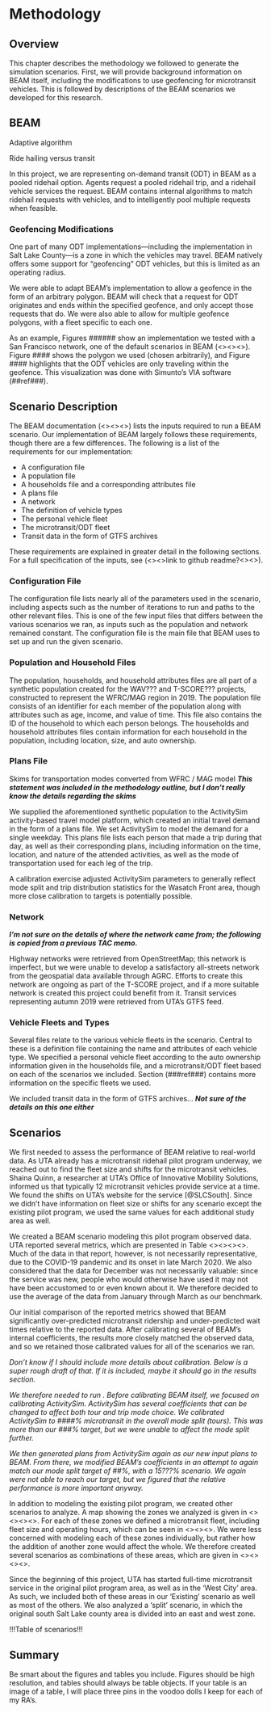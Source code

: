# Methodology

## Overview
This chapter describes the methodology we followed to generate the simulation scenarios. First, we will provide background information on BEAM itself, including the modifications to use geofencing for microtransit vehicles. This is followed by descriptions of the BEAM scenarios we developed for this research.


## BEAM

Adaptive algorithm

Ride hailing versus transit

In this project, we are representing on-demand transit (ODT) in BEAM as a pooled ridehail option. Agents request a pooled ridehail trip, and a ridehail vehicle services the request. BEAM contains internal algorithms to match ridehail requests with vehicles, and to intelligently pool multiple requests when feasible.

### Geofencing Modifications
One part of many ODT implementations---including the implementation in Salt Lake County---is a zone in which the vehicles may travel. BEAM natively offers some support for “geofencing” ODT vehicles, but this is limited as an operating radius.

We were able to adapt BEAM's implementation to allow a geofence in the form of an arbitrary polygon. BEAM will check that a request for ODT originates and ends within the specified geofence, and only accept those requests that do. We were also able to allow for multiple geofence polygons, with a fleet specific to each one.

As an example, Figures ###### show an implementation we tested with a San Francisco network, one of the default scenarios in BEAM (<><><>). Figure #### shows the polygon we used (chosen arbitrarily), and Figure #### highlights that the ODT vehicles are only traveling within the geofence. This visualization was done with Simunto's VIA software (##ref###).


## Scenario Description
The BEAM documentation (<><><>) lists the inputs required to run a BEAM scenario. Our implementation of BEAM largely follows these requirements, though there are a few differences. The following is a list of the requirements for our implementation:

- A configuration file
- A population file
- A households file and a corresponding attributes file
- A plans file
- A network
- The definition of vehicle types
- The personal vehicle fleet
- The microtransit/ODT fleet
- Transit data in the form of GTFS archives

These requirements are explained in greater detail in the following sections. For a full specification of the inputs, see (<><>link to github readme?<><>).

### Configuration File
The configuration file lists nearly all of the parameters used in the scenario, including aspects such as the number of iterations to run and paths to the other relevant files. This is one of the few input files that differs between the various scenarios we ran, as inputs such as the population and network remained constant. The configuration file is the main file that BEAM uses to set up and run the given scenario.

### Population and Household Files
The population, households, and household attributes files are all part of a synthetic population created for the WAV??? and T-SCORE??? projects, constructed to represent the WFRC/MAG region in 2019. The population file consists of an identifier for each member of the population along with attributes such as age, income, and value of time. This file also contains the ID of the household to which each person belongs. The households and household attributes files contain information for each household in the population, including location, size, and auto ownership.

### Plans File
Skims for transportation modes converted from WFRC / MAG model ***This statement was included in the methodology outline, but I don't really know the details regarding the skims***

We supplied the aforementioned synthetic population to the ActivitySim activity-based travel model platform, which created an initial travel demand in the form of a plans file. We set ActivitySim to model the demand for a single weekday. This plans file lists each person that made a trip during that day, as well as their corresponding plans, including information on the time, location, and nature of the attended activities, as well as the mode of transportation used for each leg of the trip.

A calibration exercise adjusted ActivitySim parameters to generally reflect mode split and trip distribution statistics for the Wasatch Front area, though more close calibration to targets is potentially possible.

### Network
***I'm not sure on the details of where the network came from; the following is copied from a previous TAC memo.***

Highway networks were retrieved from OpenStreetMap; this network is imperfect, but we were unable to develop a satisfactory all-streets network from the geospatial data available through AGRC. Efforts to create this network are ongoing as part of the T-SCORE project, and if a more suitable network is created this project could benefit from it. Transit services representing autumn 2019 were retrieved from UTA’s GTFS feed.

### Vehicle Fleets and Types
Several files relate to the various vehicle fleets in the scenario. Central to these is a definition file containing the name and attributes of each vehicle type. We specified a personal vehicle fleet according to the auto ownership information given in the households file, and a microtransit/ODT fleet based on each of the scenarios we included. Section (###ref###) contains more information on the specific fleets we used.

We included transit data in the form of GTFS archives... ***Not sure of the details on this one either***


## Scenarios {#scenario-configuration}
We first needed to assess the performance of BEAM relative to real-world data. As UTA already has a microtransit ridehail pilot program underway, we reached out to find the fleet size and shifts for the microtransit vehicles. Shaina Quinn, a researcher at UTA's Office of Innovative Mobility Solutions, informed us that typically 12 microtransit vehicles provide service at a time. We found the shifts on UTA's website for the service [@SLCSouth]. Since we didn't have information on fleet size or shifts for any scenario except the existing pilot program, we used the same values for each additional study area as well.

We created a BEAM scenario modeling this pilot program observed data. UTA reported several metrics, which are presented in Table <><><><>. Much of the data in that report, however, is not necessarily representative, due to the COVID-19 pandemic and its onset in late March 2020. We also considered that the data for December was not necessarily valuable: since the service was new, people who would otherwise have used it may not have been accustomed to or even known about it. We therefore decided to use the average of the data from January through March as our benchmark.

Our initial comparison of the reported metrics showed that BEAM significantly over-predicted microtransit ridership and under-predicted wait times relative to the reported data. After calibrating several of BEAM's internal coefficients, the results more closely matched the observed data, and so we retained those calibrated values for all of the scenarios we ran.

_Don't know if I should include more details about calibration. Below is a super rough draft of that. If it is included, maybe it should go in the results section._

_We therefore needed to run . Before calibrating BEAM itself, we focused on calibrating ActivitySim. ActivitySim has several coefficients that can be changed to affect both tour and trip mode choice. We calibrated ActivitySim to ####% microtransit in the overall mode split (tours). This was more than our ###% target, but we were unable to affect the mode split further._

_We then generated plans from ActivitySim again as our new input plans to BEAM. From there, we modified BEAM's coefficients in an attempt to again match our mode split target of ##%, with a 15???% scenario. We again were not able to reach our target, but we figured that the relative performance is more important anyway._

In addition to modeling the existing pilot program, we created other scenarios to analyze. A map showing the zones we analyzed is given in <><><><>. For each of these zones we defined a microtransit fleet, including fleet size and operating hours, which can be seen in <><><>. We were less concerned with modeling each of these zones individually, but rather how the addition of another zone would affect the whole. We therefore created several scenarios as combinations of these areas, which are given in <><><><>.

Since the beginning of this project, UTA has started full-time microtransit service in the original pilot program area, as well as in the 'West City' area. As such, we included both of these areas in our 'Existing' scenario as well as most of the others. We also analyzed a 'split' scenario, in which the original south Salt Lake county area is divided into an east and west zone.

!!!Table of scenarios!!!


## Summary
Be smart about the figures and tables you include. Figures should be high resolution, and tables should always be table objects. If your table is an image of a table, I will place three pins in the voodoo dolls I keep for each of my RA’s.
